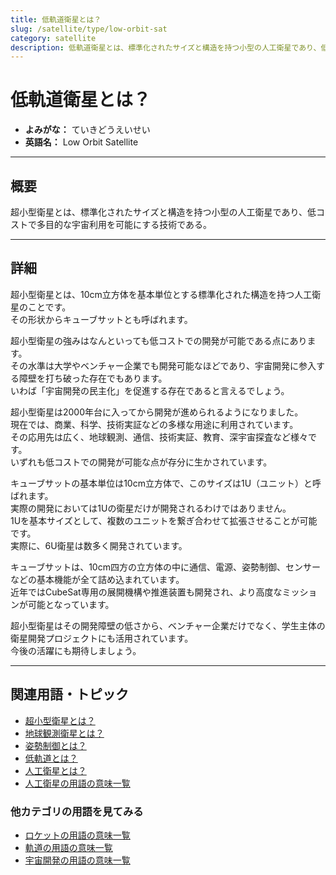 ```yaml
---
title: 低軌道衛星とは？
slug: /satellite/type/low-orbit-sat
category: satellite
description: 低軌道衛星とは、標準化されたサイズと構造を持つ小型の人工衛星であり、低コストで多目的な宇宙利用を可能にする技術である。
---
```



<Head>
  <script type="application/ld+json">
    {`{
      "@context": "https://schema.org",
      "@type": "DefinedTerm",
      "name": "低軌道衛星",
      "inDefinedTermSet": "https://www.space-portal.org",
      "termCode": "satellite/type/low-orbit-sat",
      "description": "低軌道衛星とは、標準化されたサイズと構造を持つ小型の人工衛星であり、低コストで多目的な宇宙利用を可能にする技術である。",
      "url": "https://www.space-portal.org/docs/satellite/type/low-orbit-sat"
    }`}
  </script>
</Head>

# 低軌道衛星とは？

- **よみがな：** ていきどうえいせい  
- **英語名：** Low Orbit Satellite  

---

## 概要

超小型衛星とは、標準化されたサイズと構造を持つ小型の人工衛星であり、低コストで多目的な宇宙利用を可能にする技術である。

---

## 詳細

超小型衛星とは、10cm立方体を基本単位とする標準化された構造を持つ人工衛星のことです。  
その形状からキューブサットとも呼ばれます。  

超小型衛星の強みはなんといっても低コストでの開発が可能である点にあります。  
その水準は大学やベンチャー企業でも開発可能なほどであり、宇宙開発に参入する障壁を打ち破った存在でもあります。  
いわば「宇宙開発の民主化」を促進する存在であると言えるでしょう。  

超小型衛星は2000年台に入ってから開発が進められるようになりました。  
現在では、商業、科学、技術実証などの多様な用途に利用されています。  
その応用先は広く、地球観測、通信、技術実証、教育、深宇宙探査など様々です。  
いずれも低コストでの開発が可能な点が存分に生かされています。  

キューブサットの基本単位は10cm立方体で、このサイズは1U（ユニット）と呼ばれます。  
実際の開発においては1Uの衛星だけが開発されるわけではありません。  
1Uを基本サイズとして、複数のユニットを繋ぎ合わせて拡張させることが可能です。  
実際に、6U衛星は数多く開発されています。  

キューブサットは、10cm四方の立方体の中に通信、電源、姿勢制御、センサーなどの基本機能が全て詰め込まれています。  
近年ではCubeSat専用の展開機構や推進装置も開発され、より高度なミッションが可能となっています。  

超小型衛星はその開発障壁の低さから、ベンチャー企業だけでなく、学生主体の衛星開発プロジェクトにも活用されています。  
今後の活躍にも期待しましょう。  

---

## 関連用語・トピック

- [超小型衛星とは？](/docs/satellite/type/cubesat/)  
- [地球観測衛星とは？](/docs/satellite/type/earth-observation-sat/)  
- [姿勢制御とは？](/docs/control/technology/attitude-control/)  
- [低軌道とは？](/docs/orbit/type/low-earth-orbit/)  
- [人工衛星とは？](/docs/satellite/satellite/) 
- [人工衛星の用語の意味一覧](/docs/category/satellite/)

### 他カテゴリの用語を見てみる
- [ロケットの用語の意味一覧](/docs/category/rocket/)
- [軌道の用語の意味一覧](/docs/category/orbit/)
- [宇宙開発の用語の意味一覧](/docs/category/glossary/)
